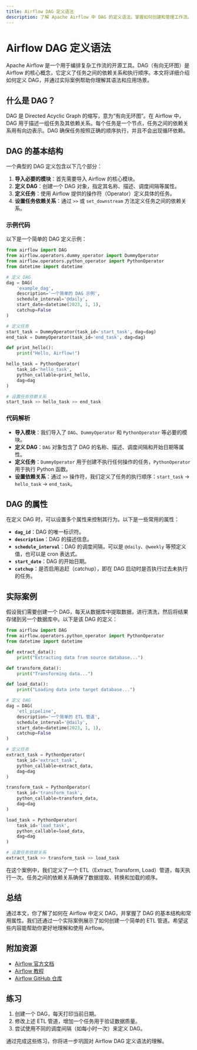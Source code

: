 ```yaml
---
title: Airflow DAG 定义语法
description: 了解 Apache Airflow 中 DAG 的定义语法，掌握如何创建和管理工作流。
---
```


# Airflow DAG 定义语法

Apache Airflow 是一个用于编排复杂工作流的开源工具。DAG（有向无环图）是 Airflow 的核心概念，它定义了任务之间的依赖关系和执行顺序。本文将详细介绍如何定义 DAG，并通过实际案例帮助你理解其语法和应用场景。

## 什么是 DAG？

DAG 是 Directed Acyclic Graph 的缩写，意为“有向无环图”。在 Airflow 中，DAG 用于描述一组任务及其依赖关系。每个任务是一个节点，任务之间的依赖关系用有向边表示。DAG 确保任务按照正确的顺序执行，并且不会出现循环依赖。

## DAG 的基本结构

一个典型的 DAG 定义包含以下几个部分：

1. **导入必要的模块**：首先需要导入 Airflow 的核心模块。
2. **定义 DAG**：创建一个 DAG 对象，指定其名称、描述、调度间隔等属性。
3. **定义任务**：使用 Airflow 提供的操作符（Operator）定义具体的任务。
4. **设置任务依赖关系**：通过 `>>` 或 `set_downstream` 方法定义任务之间的依赖关系。

### 示例代码

以下是一个简单的 DAG 定义示例：

```python
from airflow import DAG
from airflow.operators.dummy_operator import DummyOperator
from airflow.operators.python_operator import PythonOperator
from datetime import datetime

# 定义 DAG
dag = DAG(
    'example_dag',
    description='一个简单的 DAG 示例',
    schedule_interval='@daily',
    start_date=datetime(2023, 1, 1),
    catchup=False
)

# 定义任务
start_task = DummyOperator(task_id='start_task', dag=dag)
end_task = DummyOperator(task_id='end_task', dag=dag)

def print_hello():
    print("Hello, Airflow!")

hello_task = PythonOperator(
    task_id='hello_task',
    python_callable=print_hello,
    dag=dag
)

# 设置任务依赖关系
start_task >> hello_task >> end_task
```

### 代码解析

- **导入模块**：我们导入了 `DAG`、`DummyOperator` 和 `PythonOperator` 等必要的模块。
- **定义 DAG**：`DAG` 对象包含了 DAG 的名称、描述、调度间隔和开始日期等属性。
- **定义任务**：`DummyOperator` 用于创建不执行任何操作的任务，`PythonOperator` 用于执行 Python 函数。
- **设置依赖关系**：通过 `>>` 操作符，我们定义了任务的执行顺序：`start_task` -> `hello_task` -> `end_task`。

## DAG 的属性

在定义 DAG 时，可以设置多个属性来控制其行为。以下是一些常用的属性：

- **`dag_id`**：DAG 的唯一标识符。
- **`description`**：DAG 的描述信息。
- **`schedule_interval`**：DAG 的调度间隔，可以是 `@daily`、`@weekly` 等预定义值，也可以是 cron 表达式。
- **`start_date`**：DAG 的开始日期。
- **`catchup`**：是否启用追赶（catchup），即在 DAG 启动时是否执行过去未执行的任务。

## 实际案例

假设我们需要创建一个 DAG，每天从数据库中提取数据，进行清洗，然后将结果存储到另一个数据库中。以下是该 DAG 的定义：

```python
from airflow import DAG
from airflow.operators.python_operator import PythonOperator
from datetime import datetime

def extract_data():
    print("Extracting data from source database...")

def transform_data():
    print("Transforming data...")

def load_data():
    print("Loading data into target database...")

# 定义 DAG
dag = DAG(
    'etl_pipeline',
    description='一个简单的 ETL 管道',
    schedule_interval='@daily',
    start_date=datetime(2023, 1, 1),
    catchup=False
)

# 定义任务
extract_task = PythonOperator(
    task_id='extract_task',
    python_callable=extract_data,
    dag=dag
)

transform_task = PythonOperator(
    task_id='transform_task',
    python_callable=transform_data,
    dag=dag
)

load_task = PythonOperator(
    task_id='load_task',
    python_callable=load_data,
    dag=dag
)

# 设置任务依赖关系
extract_task >> transform_task >> load_task
```

在这个案例中，我们定义了一个 ETL（Extract, Transform, Load）管道，每天执行一次。任务之间的依赖关系确保了数据提取、转换和加载的顺序。

## 总结

通过本文，你了解了如何在 Airflow 中定义 DAG，并掌握了 DAG 的基本结构和常用属性。我们还通过一个实际案例展示了如何创建一个简单的 ETL 管道。希望这些内容能帮助你更好地理解和使用 Airflow。

## 附加资源

- [Airflow 官方文档](https://airflow.apache.org/docs/)
- [Airflow 教程](https://airflow.apache.org/docs/apache-airflow/stable/tutorial.html)
- [Airflow GitHub 仓库](https://github.com/apache/airflow)

## 练习

1. 创建一个 DAG，每天打印当前日期。
2. 修改上述 ETL 管道，增加一个任务用于验证数据质量。
3. 尝试使用不同的调度间隔（如每小时一次）来定义 DAG。

通过完成这些练习，你将进一步巩固对 Airflow DAG 定义语法的理解。